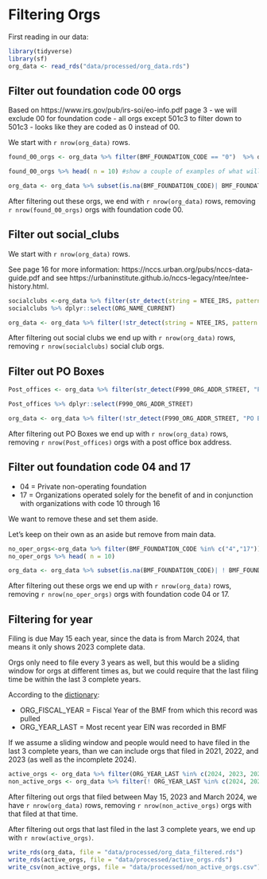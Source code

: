 
# Filtering Orgs

First reading in our data:

```r
library(tidyverse)
library(sf)
org_data <- read_rds("data/processed/org_data.rds")

```

## Filter out foundation code 00 orgs

Based on https://www.irs.gov/pub/irs-soi/eo-info.pdf 
page 3 - we will exclude 00 for foundation code - all orgs except 501c3 to filter down to 501c3 - looks like they are coded as 0 instead of 00.

We start with `r nrow(org_data)` rows.
```r
found_00_orgs <- org_data %>% filter(BMF_FOUNDATION_CODE == "0")  %>% dplyr::select(ORG_NAME_CURRENT) 

found_00_orgs %>% head( n = 10) #show a couple of examples of what will be dropped

org_data <- org_data %>% subset(is.na(BMF_FOUNDATION_CODE)| BMF_FOUNDATION_CODE != "0")# keeping NA values
```

After filtering out these orgs, we end with `r nrow(org_data)` rows, removing `r nrow(found_00_orgs)` orgs with foundation code 00.


## Filter out social_clubs 

We start with `r nrow(org_data)` rows.

See page 16 for more information: https://nccs.urban.org/pubs/nccs-data-guide.pdf and see https://urbaninstitute.github.io/nccs-legacy/ntee/ntee-history.html. 

```r
socialclubs <-org_data %>% filter(str_detect(string = NTEE_IRS, pattern = "Y|y"))
socialclubs %>% dplyr::select(ORG_NAME_CURRENT)

org_data <- org_data %>% filter(!str_detect(string = NTEE_IRS, pattern = "Y|y")| is.na(NTEE_IRS)) # keeping NA values
```


After filtering out social clubs we end up with `r nrow(org_data)` rows, removing `r nrow(socialclubs)` social club orgs.

## Filter out PO Boxes

```r
Post_offices <- org_data %>% filter(str_detect(F990_ORG_ADDR_STREET, "PO BOX |POST OFFICE"))

Post_offices %>% dplyr::select(F990_ORG_ADDR_STREET)

org_data <- org_data %>% filter(!str_detect(F990_ORG_ADDR_STREET, "PO BOX |POST OFFICE")| is.na(F990_ORG_ADDR_STREET)) # keeping NA values)
```

After filtering out PO Boxes we end up with `r nrow(org_data)` rows, removing `r nrow(Post_offices)`  orgs with a post office box address.

## Filter out foundation code 04 and 17


- 04 = Private non-operating foundation
- 17 = Organizations operated solely for the benefit of and in conjunction with organizations with code 10 through 16 

We want to remove these and set them aside. 

Let's keep on their own as an aside but remove from main data.

```r
no_oper_orgs<-org_data %>% filter(BMF_FOUNDATION_CODE %in% c("4","17"))  %>% dplyr::select(ORG_NAME_CURRENT)  #show examples of what will be dropped
no_oper_orgs %>% head( n = 10)

org_data <- org_data %>% subset(is.na(BMF_FOUNDATION_CODE)| ! BMF_FOUNDATION_CODE  %in% c("4","17"))# keeping NA values

```

After filtering out these orgs we end up with `r nrow(org_data)` rows, removing `r nrow(no_oper_orgs)` orgs with foundation code 04 or 17. 

## Filtering for year

Filing is due May 15 each year, since the data is from March 2024, that means it only shows 2023 complete data.

Orgs only need to file every 3 years as well, but this would be a sliding window for orgs at different times as, but we could require that the last filing time be within the last 3 complete years.

According to the [dictionary](https://nccsdata.s3.amazonaws.com/harmonized/harmonized_data_dictionary.xlsx):

- ORG_FISCAL_YEAR	= Fiscal Year of the BMF from which this record was pulled
- ORG_YEAR_LAST =	Most recent year EIN was recorded in BMF



If we assume a sliding window and people would need to have filed in the last 3 complete years, than we can include orgs that filed in 2021, 2022, and 2023 (as well as the incomplete 2024).

```r
active_orgs <- org_data %>% filter(ORG_YEAR_LAST %in% c(2024, 2023, 2022, 2021))
non_active_orgs <- org_data %>% filter(! ORG_YEAR_LAST %in% c(2024, 2023, 2022, 2021))
```

After filtering out orgs that filed between May 15, 2023 and March 2024, we have `r nrow(org_data)` rows, removing `r nrow(non_active_orgs)` orgs with that filed at that time.

After filtering out orgs that last filed in the last 3 complete years, we end up with `r nrow(active_orgs)`.


```r
write_rds(org_data, file = "data/processed/org_data_filtered.rds")
write_rds(active_orgs, file = "data/processed/active_orgs.rds")
write_csv(non_active_orgs, file = "data/processed/non_active_orgs.csv")
```
